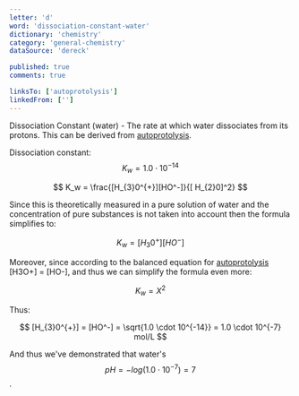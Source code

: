 ```yaml
---
letter: 'd'
word: 'dissociation-constant-water'
dictionary: 'chemistry'
category: 'general-chemistry'
dataSource: 'dereck'

published: true
comments: true

linksTo: ['autoprotolysis']
linkedFrom: ['']
---
```


<a id="dissociation_constant_water">Dissociation Constant (water)</a> - The rate at which water dissociates from its protons. This can be derived from [autoprotolysis](#autoprotolysis).

Dissociation constant: $$ K_w = 1.0 \cdot 10^{-14} $$ 

$$
    K_w = \frac{[H_{3}0^{+}][HO^-]}{[ H_{2}0]^2}
$$

Since this is theoretically measured in a pure solution of water and the concentration of pure substances is not taken into account then the formula simplifies to:

$$
    K_w = [H_{3}0^{+}][HO^-]
$$

Moreover, since according to the balanced equation for [autoprotolysis](#autoprotolysis) \[H3O+\] = \[HO\-\], and thus we can simplify the formula even more:

$$
    K_w = X^2
$$

Thus:

$$
    [H_{3}0^{+}] = [HO^-] = \sqrt{1.0 \cdot 10^{-14}} = 1.0 \cdot 10^{-7} mol/L
$$

And thus we've demonstrated that water's $$ pH = -log(1.0 \cdot 10^{-7}) = 7 $$.